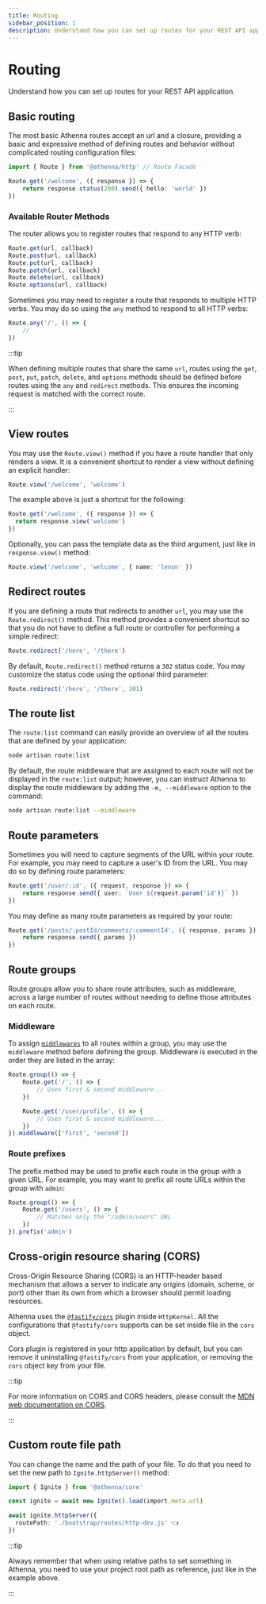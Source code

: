 ```yaml
---
title: Routing
sidebar_position: 1
description: Understand how you can set up routes for your REST API application.
---
```



# Routing

Understand how you can set up routes for your REST API
application.

## Basic routing

The most basic Athenna routes accept an url and a closure,
providing a basic and expressive method of defining routes
and behavior without complicated routing configuration
files:

```typescript
import { Route } from '@athenna/http' // Route Facade

Route.get('/welcome', ({ response }) => {
    return response.status(200).send({ hello: 'world' })
})
```

### Available Router Methods

The router allows you to register routes that respond to
any HTTP verb:

```typescript
Route.get(url, callback)
Route.post(url, callback)
Route.put(url, callback)
Route.patch(url, callback)
Route.delete(url, callback)
Route.options(url, callback)
```

Sometimes you may need to register a route that responds to
multiple HTTP verbs. You may do so using the `any` method
to respond to all HTTP verbs:

```typescript
Route.any('/', () => {
    //
})
```

:::tip

When defining multiple routes that share the same `url`,
routes using the `get`, `post`, `put`, `patch`, `delete`,
and `options` methods should be defined before routes
using the `any` and `redirect` methods. This ensures the
incoming request is matched with the correct route.

:::

## View routes

You may use the `Route.view()` method if you have a route handler 
that only renders a view. It is a convenient shortcut to render 
a view without defining an explicit handler:

```typescript
Route.view('/welcome', 'welcome')
```

The example above is just a shortcut for the following:

```typescript
Route.get('/welcome', ({ response }) => {
  return response.view('welcome')
})
```

Optionally, you can pass the template data as the third argument,
just like in `response.view()` method:

```typescript
Route.view('/welcome', 'welcome', { name: 'lenon' })
```

## Redirect routes

If you are defining a route that redirects to another
`url`, you may use the `Route.redirect()` method. This
method provides a convenient shortcut so that you do not
have to define a full route or controller for performing
a simple redirect:

```typescript
Route.redirect('/here', '/there')
```

By default, `Route.redirect()` method returns a `302` 
status code. You may customize the status code using 
the optional third parameter:

```typescript
Route.redirect('/here', '/there', 301)
```

## The route list

The `route:list` command can easily provide an overview of all the routes that are defined by your application:

```bash
node artisan route:list
```

By default, the route middleware that are assigned to each
route will not be displayed in the `route:list` output;
however, you can instruct Athenna to display the route
middleware by adding the `-m, --middleware` option to the
command:

```bash
node artisan route:list --middleware
```

## Route parameters

Sometimes you will need to capture segments of the URL
within your route. For example, you may need to capture
a user's ID from the URL. You may do so by defining route
parameters:

```typescript
Route.get('/user/:id', ({ request, response }) => {
    return response.send({ user: `User ${request.param('id')}` })
})
```

You may define as many route parameters as required by
your route:

```typescript
Route.get('/posts/:postId/comments/:commentId', ({ response, params }) => {
    return response.send({ params })
})
```

## Route groups

Route groups allow you to share route attributes, such as
middleware, across a large number of routes without
needing to define those attributes on each route.

### Middleware

To assign [`middlewares`](/docs/the-basics/http/middlewares)
to all routes within a group, you may use the `middleware`
method before defining the group. Middleware is executed
in the order they are listed in the array:

```typescript
Route.group(() => {
    Route.get('/', () => {
        // Uses first & second middleware...
    })

    Route.get('/user/profile', () => {
        // Uses first & second middleware...
    })
}).middleware(['first', 'second'])
```

### Route prefixes

The prefix method may be used to prefix each route in the
group with a given URL. For example, you may want to prefix
all route URLs within the group with `admin`:

```typescript
Route.group(() => {
    Route.get('/users', () => {
        // Matches only the "/admin/users" URL
    })
}).prefix('admin')
```

## Cross-origin resource sharing (CORS)

Cross-Origin Resource Sharing (CORS) is an HTTP-header
based mechanism that allows a server to indicate any
origins (domain, scheme, or port) other than its own from
which a browser should permit loading resources.

Athenna uses the [`@fastify/cors`](https://github.com/fastify/fastify-cors)
plugin inside `HttpKernel`. All the configurations that
`@fastify/cors` supports can be set inside <Path father="config" child="http.ts" />
file in the `cors` object.

Cors plugin is registered in your http application by
default, but you can remove it uninstalling `@fastify/cors`
from your application, or removing the `cors` object key
from your <Path father="config" child="http.ts" /> file.

:::tip

For more information on CORS and CORS headers, please
consult the [MDN web documentation on CORS](https://developer.mozilla.org/en-US/docs/Web/HTTP/CORS).

:::

## Custom route file path 

You can change the name and the path of your <Path father="routes" child="http.ts" /> file. 
To do that you need to set the new path to `Ignite.httpServer()` method:

```typescript title="Path.bin('dev.ts')"
import { Ignite } from '@athenna/core'

const ignite = await new Ignite().load(import.meta.url)

await ignite.httpServer({
  routePath: './bootstrap/routes/http-dev.js' 👈
})
```

:::tip

Always remember that when using relative paths to set something
in Athenna, you need to use your project root path as reference,
just like in the example above.

:::
